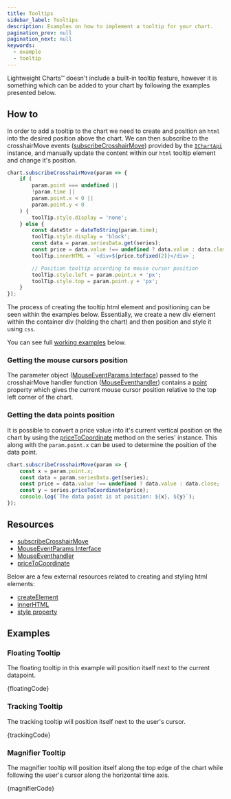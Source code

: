 ```yaml
---
title: Tooltips
sidebar_label: Tooltips
description: Examples on how to implement a tooltip for your chart.
pagination_prev: null
pagination_next: null
keywords:
  - example
  - tooltip
---
```



<!-- Show warning when not on the latest published version  -->
<!-- Tutorials section isn't versioned yet, hence the need for the warning message -->
<!-- THESE TUTORIALS NEED TO BE UPDATED FOR VERSION 4 -->

<VersionWarningAdmonition
	notCurrent="This example is for the latest published version of Lightweight&nbsp;Charts."
	type="caution"
	displayVersionMessage
/>

Lightweight Charts™ doesn't include a built-in tooltip feature, however it is something which can be added
to your chart by following the examples presented below.

## How to

In order to add a tooltip to the chart we need to create and position an `html` into the desired position above
the chart. We can then subscribe to the crosshairMove events ([subscribeCrosshairMove](/docs/api/interfaces/IChartApi#subscribecrosshairmove)) provided by the [`IChartApi`](/docs/api/interfaces/IChartApi) instance, and manually
update the content within our `html` tooltip element and change it's position.

```js
chart.subscribeCrosshairMove(param => {
    if (
        param.point === undefined ||
		!param.time ||
		param.point.x < 0 ||
		param.point.y < 0
    ) {
        toolTip.style.display = 'none';
    } else {
        const dateStr = dateToString(param.time);
        toolTip.style.display = 'block';
        const data = param.seriesData.get(series);
        const price = data.value !== undefined ? data.value : data.close;
        toolTip.innerHTML = `<div>${price.toFixed(2)}</div>`;

        // Position tooltip according to mouse cursor position
        toolTip.style.left = param.point.x + 'px';
        toolTip.style.top = param.point.y + 'px';
    }
});
```

The process of creating the tooltip html element and positioning can be seen within the examples below.
Essentially, we create a new div element within the container div (holding the chart) and then position
and style it using `css`.

You can see full [working examples](#examples) below.

### Getting the mouse cursors position

The parameter object ([MouseEventParams Interface](/docs/api/interfaces/MouseEventParams)) passed to the
crosshairMove handler function ([MouseEventhandler](/docs/api#mouseeventhandler)) contains a
[point](/docs/api/interfaces/Point) property which gives the current mouse cursor position relative to
the top left corner of the chart.

### Getting the data points position

It is possible to convert a price value into it's current vertical position on the chart by using
the [priceToCoordinate](/docs/api/interfaces/ISeriesApi#pricetocoordinate) method on the series' instance.
This along with the `param.point.x` can be used to determine the position of the data point.

```js
chart.subscribeCrosshairMove(param => {
    const x = param.point.x;
    const data = param.seriesData.get(series);
    const price = data.value !== undefined ? data.value : data.close;
    const y = series.priceToCoordinate(price);
    console.log(`The data point is at position: ${x}, ${y}`);
});
```

## Resources

- [subscribeCrosshairMove](/docs/api/interfaces/IChartApi#subscribecrosshairmove)
- [MouseEventParams Interface](/docs/api/interfaces/MouseEventParams)
- [MouseEventhandler](/docs/api#mouseeventhandler)
- [priceToCoordinate](/docs/api/interfaces/ISeriesApi#pricetocoordinate)

Below are a few external resources related to creating and styling html elements:

- [createElement](https://developer.mozilla.org/en-US/docs/Web/API/Document/createElement)
- [innerHTML](https://developer.mozilla.org/en-US/docs/Web/API/Element/innerHTML)
- [style property](https://developer.mozilla.org/en-US/docs/Web/API/HTMLElement/style)

## Examples


<UsageGuidePartial />


### Floating Tooltip

The floating tooltip in this example will position itself next to the current datapoint.


<CodeBlock replaceThemeConstants chart className="language-js" hideableCode>
	{floatingCode}
</CodeBlock>

### Tracking Tooltip

The tracking tooltip will position itself next to the user's cursor.


<CodeBlock replaceThemeConstants chart className="language-js" hideableCode>
	{trackingCode}
</CodeBlock>

### Magnifier Tooltip

The magnifier tooltip will position itself along the top edge of the chart while following
the user's cursor along the horizontal time axis.


<CodeBlock replaceThemeConstants chart className="language-js" hideableCode>
	{magnifierCode}
</CodeBlock>
